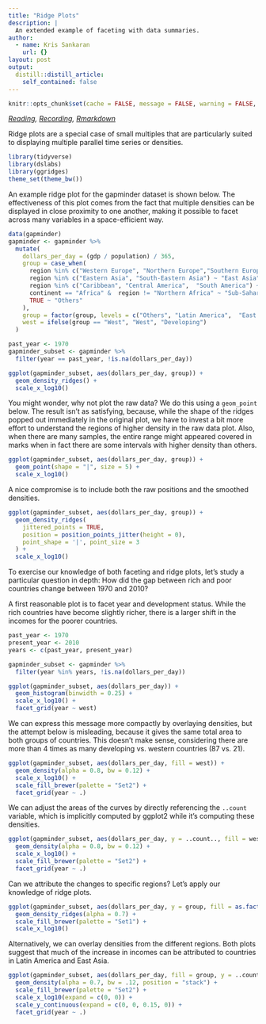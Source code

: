```yaml
---
title: "Ridge Plots"
description: |
  An extended example of faceting with data summaries.
author:
  - name: Kris Sankaran
    url: {}
layout: post
output:
  distill::distill_article:
    self_contained: false
---
```


```r
knitr::opts_chunk$set(cache = FALSE, message = FALSE, warning = FALSE, echo = TRUE)
```

_[Reading](https://rafalab.github.io/dsbook/gapminder.html), [Recording](https://mediaspace.wisc.edu/media/1_9kea0t1o),  [Rmarkdown](https://raw.githubusercontent.com/krisrs1128/stat479/master/_posts/2021-01-20-week2-4/week2-4.Rmd)_

Ridge plots are a special case of small multiples that are particularly suited
to displaying multiple parallel time series or densities.

```r
library(tidyverse)
library(dslabs)
library(ggridges)
theme_set(theme_bw())
```

An example ridge plot for the gapminder dataset is shown below. The
effectiveness of this plot comes from the fact that multiple densities can be
displayed in close proximity to one another, making it possible to facet across
many variables in a space-efficient way.

```r
data(gapminder)
gapminder <- gapminder %>%
  mutate(
    dollars_per_day = (gdp / population) / 365,
    group = case_when(
      region %in% c("Western Europe", "Northern Europe","Southern Europe",  "Northern America",  "Australia and New Zealand") ~ "West",
      region %in% c("Eastern Asia", "South-Eastern Asia") ~ "East Asia",
      region %in% c("Caribbean", "Central America",  "South America") ~ "Latin America",
      continent == "Africa" &  region != "Northern Africa" ~ "Sub-Saharan", 
      TRUE ~ "Others"
    ),
    group = factor(group, levels = c("Others", "Latin America",  "East Asia", "Sub-Saharan", "West")),
    west = ifelse(group == "West", "West", "Developing")
  )
```


```r
past_year <- 1970
gapminder_subset <- gapminder %>%
  filter(year == past_year, !is.na(dollars_per_day))

ggplot(gapminder_subset, aes(dollars_per_day, group)) +  
  geom_density_ridges() +
  scale_x_log10()
```

You might wonder, why not plot the raw data? We do this using a `geom_point`
below. The result isn’t as satisfying, because, while the shape of the ridges
popped out immediately in the original plot, we have to invest a bit more effort
to understand the regions of higher density in the raw data plot. Also, when
there are many samples, the entire range might appeared covered in marks when in
fact there are some intervals with higher density than others.

```r
ggplot(gapminder_subset, aes(dollars_per_day, group)) +
  geom_point(shape = "|", size = 5) +
  scale_x_log10()
```

A nice compromise is to include both the raw positions and the smoothed
densities.

```r
ggplot(gapminder_subset, aes(dollars_per_day, group)) +
  geom_density_ridges(
    jittered_points = TRUE, 
    position = position_points_jitter(height = 0),
    point_shape = '|', point_size = 3
  ) +
  scale_x_log10()
```

To exercise our knowledge of both faceting and ridge plots, let’s study a
particular question in depth: How did the gap between rich and poor countries
change between 1970 and 2010?

A first reasonable plot is to facet year and development status. While the rich
countries have become slightly richer, there is a larger shift in the incomes
for the poorer countries.

```r
past_year <- 1970
present_year <- 2010
years <- c(past_year, present_year)

gapminder_subset <- gapminder %>%
  filter(year %in% years, !is.na(dollars_per_day))

ggplot(gapminder_subset, aes(dollars_per_day)) +
  geom_histogram(binwidth = 0.25) +
  scale_x_log10() +
  facet_grid(year ~ west)
```

We can express this message more compactly by overlaying densities, but the
attempt below is misleading, because it gives the same total area to both groups
of countries. This doesn’t make sense, considering there are more than 4 times
as many developing vs. western countries (87 vs. 21).

```r
ggplot(gapminder_subset, aes(dollars_per_day, fill = west)) +
  geom_density(alpha = 0.8, bw = 0.12) +
  scale_x_log10() +
  scale_fill_brewer(palette = "Set2") +
  facet_grid(year ~ .)
```

We can adjust the areas of the curves by directly referencing the `..count`
variable, which is implicitly computed by ggplot2 while it’s computing these
densities.

```r
ggplot(gapminder_subset, aes(dollars_per_day, y = ..count.., fill = west)) +
  geom_density(alpha = 0.8, bw = 0.12) +
  scale_x_log10() +
  scale_fill_brewer(palette = "Set2") +
  facet_grid(year ~ .)
```

Can we attribute the changes to specific regions? Let’s apply our knowledge of
ridge plots.

```r
ggplot(gapminder_subset, aes(dollars_per_day, y = group, fill = as.factor(year))) +
  geom_density_ridges(alpha = 0.7) +
  scale_fill_brewer(palette = "Set1") +
  scale_x_log10()
```

Alternatively, we can overlay densities from the different regions. Both plots
suggest that much of the increase in incomes can be attributed to countries in
Latin America and East Asia.

```r
ggplot(gapminder_subset, aes(dollars_per_day, fill = group, y = ..count..)) +
  geom_density(alpha = 0.7, bw = .12, position = "stack") +
  scale_fill_brewer(palette = "Set2") +
  scale_x_log10(expand = c(0, 0)) +
  scale_y_continuous(expand = c(0, 0, 0.15, 0)) +
  facet_grid(year ~ .)
```
